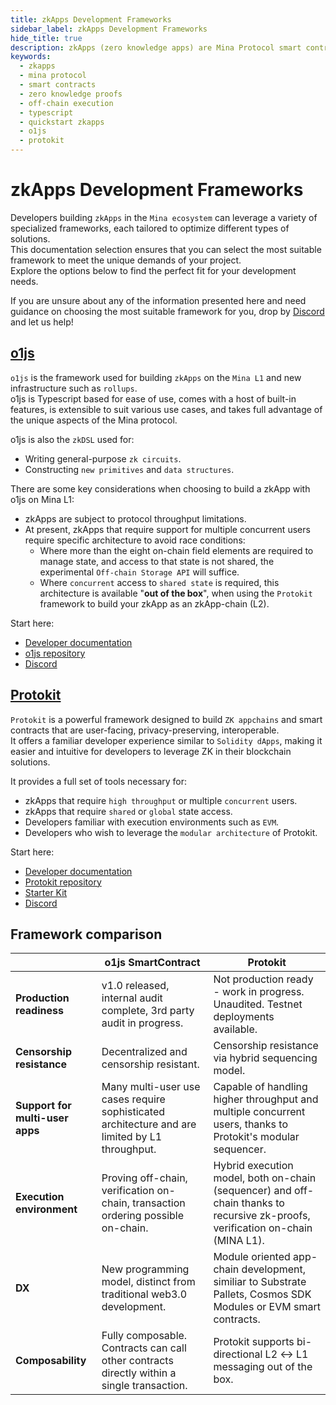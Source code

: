 ```yaml
---
title: zkApps Development Frameworks
sidebar_label: zkApps Development Frameworks
hide_title: true
description: zkApps (zero knowledge apps) are Mina Protocol smart contracts powered by zero knowledge proofs, specifically using zk-SNARKs.
keywords:
  - zkapps
  - mina protocol
  - smart contracts
  - zero knowledge proofs
  - off-chain execution
  - typescript
  - quickstart zkapps
  - o1js
  - protokit
---
```


# zkApps Development Frameworks

Developers building `zkApps` in the `Mina ecosystem` can leverage a variety of specialized frameworks, each tailored to optimize different types of solutions.  
This documentation selection ensures that you can select the most suitable framework to meet the unique demands of your project.  
Explore the options below to find the perfect fit for your development needs.

If you are unsure about any of the information presented here and need guidance on choosing the most suitable framework for you, drop by [Discord](https://discord.gg/minaprotocol) and let us help!

## [o1js](/zkapps/o1js)

`o1js` is the framework used for building `zkApps` on the `Mina L1` and new infrastructure such as `rollups`.  
o1js is Typescript based for ease of use, comes with a host of built-in features, is extensible to suit various use cases, and takes full advantage of the unique aspects of the Mina protocol.

o1js is also the `zkDSL` used for:

- Writing general-purpose `zk circuits`.
- Constructing `new primitives` and `data structures`.

There are some key considerations when choosing to build a zkApp with o1js on Mina L1:

- zkApps are subject to protocol throughput limitations.
- At present, zkApps that require support for multiple concurrent users require specific architecture to avoid race conditions:
  - Where more than the eight on-chain field elements are required to manage state, and access to that state is not shared, the experimental `Off-chain Storage API` will suffice.
  - Where `concurrent` access to `shared state` is required, this architecture is available "**out of the box**", when using the `Protokit` framework to build your zkApp as an zkApp-chain (L2).

Start here:

- [Developer documentation](/zkapps/o1js)
- [o1js repository](https://github.com/o1-labs/o1js)
- [Discord](https://discord.gg/minaprotocol)

## [Protokit](https://protokit.dev/)

`Protokit` is a powerful framework designed to build `ZK appchains` and smart contracts that are user-facing, privacy-preserving, interoperable.  
It offers a familiar developer experience similar to `Solidity dApps`, making it easier and intuitive for developers to leverage ZK in their blockchain solutions.

It provides a full set of tools necessary for:

- zkApps that require `high throughput` or multiple `concurrent` users.
- zkApps that require `shared` or `global` state access.
- Developers familiar with execution environments such as `EVM`.
- Developers who wish to leverage the `modular architecture` of Protokit.

Start here:

- [Developer documentation](https://github.com/proto-kit)
- [Protokit repository](https://github.com/proto-kit)
- [Starter Kit](https://github.com/proto-kit/starter-kit)
- [Discord](https://discord.gg/AMGnGAxsKp)

## Framework comparison

|| o1js SmartContract | Protokit |
|--|--|--|
|**Production readiness**|v1.0 released, internal audit complete, 3rd party audit in progress.|Not production ready - work in progress. Unaudited. Testnet deployments available.|
|**Censorship resistance**|Decentralized and censorship resistant.|Censorship resistance via hybrid sequencing model.|
|**Support for multi-user apps**|Many multi-user use cases require sophisticated architecture and are limited by L1 throughput.|Capable of handling higher throughput and multiple concurrent users, thanks to Protokit's modular sequencer.|
|**Execution environment**|Proving off-chain, verification on-chain, transaction ordering possible on-chain.|Hybrid execution model, both on-chain (sequencer) and off-chain thanks to recursive zk-proofs, verification on-chain (MINA L1).|
|**DX**|New programming model, distinct from traditional web3.0 development.|Module oriented app-chain development, similiar to Substrate Pallets, Cosmos SDK Modules or EVM smart contracts.|
|**Composability**|Fully composable. Contracts can call other contracts directly within a single transaction.|Protokit supports bi-directional L2 &harr; L1 messaging out of the box.|
